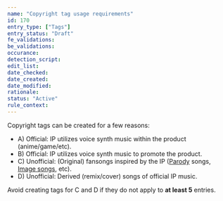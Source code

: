 ```yaml
---
name: "Copyright tag usage requirements"
id: 170
entry_type: ["Tags"]
entry_status: "Draft"
fe_validations:
be_validations:
occurance: 
detection_script:
edit_list: 
date_checked: 
date_created:
date_modified:
rationale:
status: "Active"
rule_context:
---
```


Copyright tags can be created for a few reasons:

- A) Official: IP utilizes voice synth music within the product (anime/game/etc).
- B) Official: IP utilizes voice synth music to promote the product.
- C) Unofficial: (Original) fansongs inspired by the IP ([Parody](https://vocadb.net/T/330) songs, [Image songs](https://vocadb.net/T/7989), etc).
- D) Unofficial: Derived (remix/cover) songs of official IP music.

Avoid creating tags for C and D if they do not apply to **at least 5** entries.